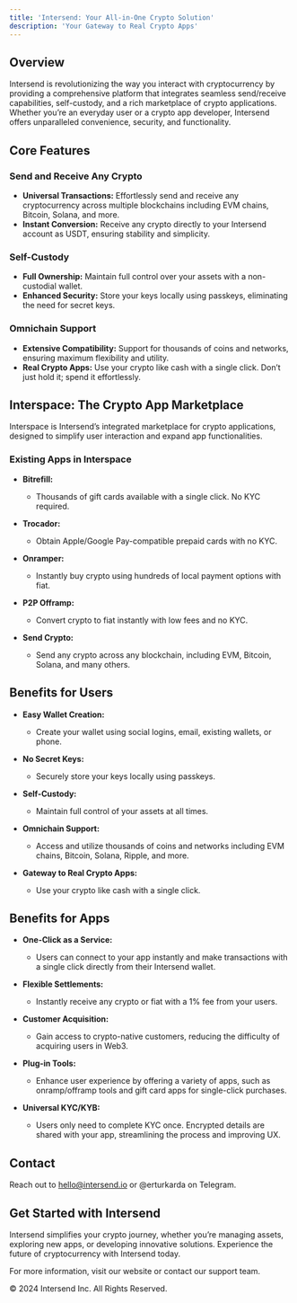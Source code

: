 ```yaml
---
title: 'Intersend: Your All-in-One Crypto Solution'
description: 'Your Gateway to Real Crypto Apps'
---
```


## Overview
Intersend is revolutionizing the way you interact with cryptocurrency by providing a comprehensive platform that integrates seamless send/receive capabilities, self-custody, and a rich marketplace of crypto applications. Whether you’re an everyday user or a crypto app developer, Intersend offers unparalleled convenience, security, and functionality.

## Core Features

### Send and Receive Any Crypto
- **Universal Transactions:** Effortlessly send and receive any cryptocurrency across multiple blockchains including EVM chains, Bitcoin, Solana, and more.
- **Instant Conversion:** Receive any crypto directly to your Intersend account as USDT, ensuring stability and simplicity.

### Self-Custody
- **Full Ownership:** Maintain full control over your assets with a non-custodial wallet.
- **Enhanced Security:** Store your keys locally using passkeys, eliminating the need for secret keys.

### Omnichain Support
- **Extensive Compatibility:** Support for thousands of coins and networks, ensuring maximum flexibility and utility.
- **Real Crypto Apps:** Use your crypto like cash with a single click. Don’t just hold it; spend it effortlessly.

## Interspace: The Crypto App Marketplace

Interspace is Intersend’s integrated marketplace for crypto applications, designed to simplify user interaction and expand app functionalities. 

### Existing Apps in Interspace

- **Bitrefill:**
  - Thousands of gift cards available with a single click. No KYC required.
  
- **Trocador:**
  - Obtain Apple/Google Pay-compatible prepaid cards with no KYC.
  
- **Onramper:**
  - Instantly buy crypto using hundreds of local payment options with fiat.
  
- **P2P Offramp:**
  - Convert crypto to fiat instantly with low fees and no KYC.
  
- **Send Crypto:**
  - Send any crypto across any blockchain, including EVM, Bitcoin, Solana, and many others.

## Benefits for Users

- **Easy Wallet Creation:**
  - Create your wallet using social logins, email, existing wallets, or phone.
  
- **No Secret Keys:**
  - Securely store your keys locally using passkeys.
  
- **Self-Custody:**
  - Maintain full control of your assets at all times.
  
- **Omnichain Support:**
  - Access and utilize thousands of coins and networks including EVM chains, Bitcoin, Solana, Ripple, and more.
  
- **Gateway to Real Crypto Apps:**
  - Use your crypto like cash with a single click.

## Benefits for Apps

- **One-Click as a Service:**
  - Users can connect to your app instantly and make transactions with a single click directly from their Intersend wallet.
  
- **Flexible Settlements:**
  - Instantly receive any crypto or fiat with a 1% fee from your users.
  
- **Customer Acquisition:**
  - Gain access to crypto-native customers, reducing the difficulty of acquiring users in Web3.
  
- **Plug-in Tools:**
  - Enhance user experience by offering a variety of apps, such as onramp/offramp tools and gift card apps for single-click purchases.
  
- **Universal KYC/KYB:**
  - Users only need to complete KYC once. Encrypted details are shared with your app, streamlining the process and improving UX.

## Contact

Reach out to [hello@intersend.io](mailto:hello@intersend.io) or @erturkarda on Telegram.

## Get Started with Intersend

Intersend simplifies your crypto journey, whether you’re managing assets, exploring new apps, or developing innovative solutions. Experience the future of cryptocurrency with Intersend today.

For more information, visit our website or contact our support team.

© 2024 Intersend Inc. All Rights Reserved.
